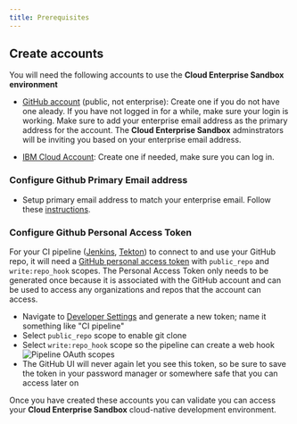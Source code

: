 ```yaml
---
title: Prerequisites
---
```


## Create accounts

You will need the following accounts to use the **Cloud Enterprise
 Sandbox environment**

- [GitHub account](http://github.com) (public, not enterprise): Create one if
 you do not have one aleady. If you have not logged in for a while, make sure
  your login is working. Make sure to add your enterprise email address as
   the primary address for the account. The **Cloud Enterprise Sandbox** adminstrators will be inviting you based on your enterprise email address.

- [IBM Cloud Account](https://cloud.ibm.com): Create one if needed, make sure you can log in. 

### Configure Github Primary Email address

- Setup primary email address to match your enterprise email. Follow these [instructions](https://help.github.com/en/github/setting-up-and-managing-your-github-user-account/changing-your-primary-email-address).

### Configure Github Personal Access Token
For your CI pipeline ([Jenkins](/guides/continuous-integration), [Tekton](/guides/continuous-integration-tekton)) to connect to and use your GitHub repo, it will need a [GitHub personal access token](https://help.github.com/en/github/authenticating-to-github/creating-a-personal-access-token-for-the-command-line) with `public_repo` and `write:repo_hook` scopes. The Personal Access Token only needs to be generated once because it is associated with the GitHub account and can be used to access any organizations and repos that the account can access.

  - Navigate to [Developer Settings](https://github.com/settings/tokens) and generate a new token; name it something like "CI pipeline"
  - Select `public_repo` scope to enable git clone
  - Select `write:repo_hook` scope so the pipeline can create a web hook
  ![Pipeline OAuth scopes](pipeline-scopes.png)
  - The GitHub UI will never again let you see this token, so be sure to save
   the token in your password manager or somewhere safe that you can access later on
   
   Once you have created these accounts you can validate you can access your
    **Cloud Enterprise Sandbox** cloud-native development environment.
